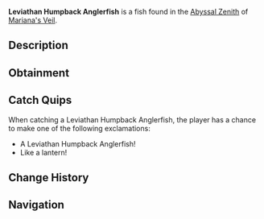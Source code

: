 {{FishInfobox
|image          = Leviathan Humpback Anglerfish.png
|rarity         = Common
|sea            = First Sea
|location       = [[Abyssal Zenith]]
|sublocation    = 
|sources        = Fishing Rod
|radar_location = 
|xp             = 25
|weather        = Rain
|time           = 
|season         = Summer
|bait           = Worm
|base_weight    = 80
|base_value     = 40
|weight_range   = 45
|base_chance    = 70
|base_resil     = 90
}}
'''Leviathan Humpback Anglerfish''' is a {{Rarity|Common}} fish found in the [[Abyssal Zenith]] of [[Mariana's Veil]].

== Description ==
{{Description|An anglerfish with a humpback and a glowing lure that pulses like a heartbeat.|Bestiary Entry}}

== Obtainment ==
{{Description|Noticed within the warmer parts of the abyss, especially during rainfall.|Bestiary Hint}}
{{Fish Availability|
Mariana's Veil/Abyssal Zenith
|top_rods      = 
Rapid Rod\209233.8\195168.93;
Leviathan's Fang Rod\208572.23\201896.9;
Fungal Rod\208217.34\207198.29;
Fast Rod\207470.7\207470.7;
Firefly Rod\206806.44\227533.7;
Long Rod\191233.74\191667.78;
Antler Rod\194920.42\193966.44;
No-Life Rod\200516.51\197175.9;
Candy Cane Rod\179803.88\179803.88;
Trident Rod\206722.46\137292.53;
Free Spirit Rod\204604.31\137124.37;
Seraphic Rod\196412.87\196399.68;
Blazebringer Rod\191698.84\158289.55;
Verdant Shear Rod\189659.07\168070.83;
Zeus Rod\189479.45\167627.37;
Ethereal Prism Rod\188520.5\128888.42;
Depthseeker Rod\187852.54\153328.71;
Challenger's Rod\187065.37\179767.09;
Avalanche Rod\186535.68\137854.81;
Volcanic Rod\185081.28\141064.6;
Rod Of The Depths\179957.27\163383.48;
Rod Of The Forgotten Fang\179352.57\179340.53;
Rod Of The Exalted One\173456.72\153172.01;
Steady Rod\99590.49\74877.95
|recommended   = Trident Rod
}}

== Catch Quips ==
When catching a Leviathan Humpback Anglerfish, the player has a chance to make one of the following exclamations:
* A Leviathan Humpback Anglerfish!
* Like a lantern!

== Change History ==
{{Change History|{{subst:Current Version}}}}

== Navigation ==
{{Fish Navbox|Abyssal Zenith}}